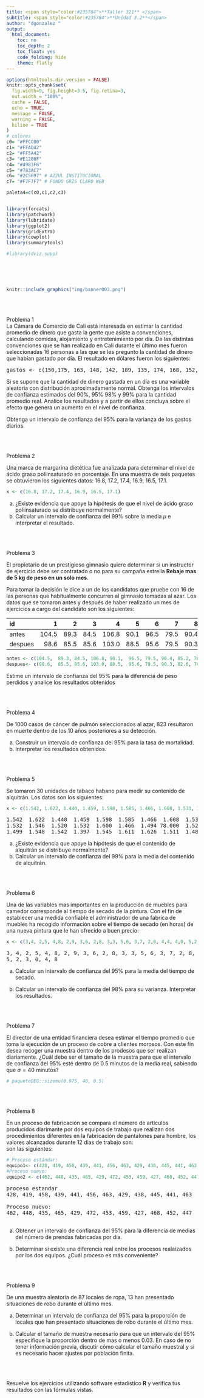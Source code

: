 ```yaml
---
title: <span style="color:#235784">**Taller 321** </span>  
subtitle: <span style="color:#235784">**Unidad 3.2**</span> 
author: "dgonzalez "
output:
  html_document:
    toc: no
    toc_depth: 2
    toc_float: yes
    code_folding: hide
    theme: flatly
---    
```




```r
options(htmltools.dir.version = FALSE)
knitr::opts_chunk$set(
  fig.width=9, fig.height=3.5, fig.retina=3,
  out.width = "100%",
  cache = FALSE,
  echo = TRUE,
  message = FALSE, 
  warning = FALSE,
  hiline = TRUE
)
# colores
c0= "#FFCC00"
c1= "#FFAD42"
c2= "#FF5A42"
c3= "#E1286F"
c4= "#4983F6"
c5= "#783AC7"
c6= "#2C5697" # AZZUL INSTITUCIONAL
c7= "#F7F7F7" # FONDO GRIS CLARO WEB

paleta4=c(c0,c1,c2,c3)


library(forcats)
library(patchwork)
library(lubridate)
library(ggplot2)
library(gridExtra)
library(cowplot)
library(summarytools)

#library(dviz.supp)
```



</br></br></br>

```r
knitr::include_graphics("img/banner003.png")
```

</br></br>

<div class="box2 with-label">
<div class="label">Problema 1</div>

La Cámara de Comercio de Cali está interesada en estimar la cantidad promedio de dinero que gasta la gente que asiste a convenciones, calculando comidas, alojamiento y entretenimiento por día. De las distintas convenciones que se han realizado en Cali durante el último mes fueron seleccionadas 16 personas a las que se les pregunto la cantidad de dinero que habían gastado por día. El resultado en dólares fueron los siguientes: 
<pre>
gastos <- c(150,175, 163, 148, 142, 189, 135, 174, 168, 152, 158, 184, 134, 146, 155, 163) 
</pre>

Si se supone que la cantidad de dinero gastada en un día es una variable aleatoria con distribución aproximadamente normal. 
Obtenga los intervalos de confianza estimados del 90\%, 95\% 98\% y 99\% para la cantidad promedio real. 
Analice los resultados y a partir de ellos concluya sobre el efecto que genera un aumento en el nivel de confianza.


Obtenga un intervalo de confianza del 95% para la varianza de los gastos diarios. 
</div>

</br></br>

<div class="box2 with-label">
<div class="label">Problema 2</div>

Una marca de margarina dietética fue analizada para determinar el nivel de ácido graso poliinsaturado en porcentaje. En una muestra de seis paquetes se obtuvieron los siguientes datos: 16.8, 17.2, 17.4, 16.9, 16.5, 17.1.

```r
x <- c(16.8, 17.2, 17.4, 16.9, 16.5, 17.1)
```


a. ¿Existe evidencia que apoye la hipótesis de que el nivel de ácido graso poliinsaturado se distribuye normalmente?
b. Calcular un intervalo de confianza del 99% sobre la media $\mu$ e interpretar el resultado.


</div>


</br></br>

<div class="box2 with-label">
<div class="label">Problema 3</div>

El propietario de un prestigioso gimnasio quiere determinar si un instructor de ejercicio debe ser contratado o no para su campaña estrella **Rebaje mas de 5 kg de peso en un solo mes**.

Para tomar la decisión le dice a un de los candidatos que pruebe con 16 de las personas que habitualmente concurren al gimnasio tomadas al azar. Los datos que se tomaron antes y después de haber realizado un mes de ejercicios a cargo del candidato son los siguientes: 


|id      |  1    |   2  |   3  |   4   |   5  |  6    |   7  |   8  |   9  |  10  |  11  |  12  |  13   |  14  | 15    | 16   |
|:-------|------:|-----:|-----:|------:|-----:|------:|-----:|-----:|-----:|-----:|-----:|-----:|------:|-----:|------:|-----:|
|antes   | 104.5 | 89.3 | 84.5 | 106.8 | 90.1 |  96.5 | 79.5 | 90.4 | 85.2 | 76.5 | 91.5 | 82.5 | 100.5 | 89.5 | 121.6 | 72.0 | 
|despues |  98.6 | 85.5 | 85.6 | 103.0 | 88.5 |  95.6 | 79.5 | 90.3 | 82.6 | 76.0 | 89.5 | 81.5 |  99.4 | 86.5 | 115.2 | 70.1 |


```r
antes <- c(104.5,  89.3, 84.5, 106.8, 90.1,  96.5, 79.5, 90.4, 85.2, 76.5, 91.5, 82.5, 100.5 , 89.5, 121.6, 72.0)
despues<- c(98.6,  85.5, 85.6, 103.0, 88.5,  95.6, 79.5, 90.3, 82.6, 76.0, 89.5, 81.5,  99.4,  86.5, 115.2, 70.1)
```

Estime un intervalo de confianza del 95% para la diferencia de peso perdidos y analice los resultados obtenidos


</div>

</br></br>

<div class="box2 with-label">
<div class="label">Problema 4</div>

De 1000 casos de cáncer de pulmón seleccionados al azar, 823 resultaron en muerte dentro de los 10 años posteriores a su detección.

a. Construir un intervalo de confianza del 95% para la tasa de mortalidad. 
b. Interpretar los resultados obtenidos.


</div>


</br></br>

<div class="box2 with-label">
<div class="label">Problema 5</div>

Se tomaron 30 unidades de tabaco habano para medir su contenido de alquitrán. Los datos son los siguientes:

```r
x <- c(1.542, 1.622, 1.440, 1.459, 1.598, 1.585, 1.466, 1.608, 1.533, 1.498, 1.532, 1.546, 1.520, 1.532, 1.600, 1.466, 1.494, 78, 1.523, 1.504, 1.499, 1.548, 1.542, 1.397, 1.545, 1.611, 1.626, 1.511, 1.487, 1.558)
```


<pre>
1.542  1.622  1.440  1.459  1.598  1.585  1.466  1.608  1.533  1.498
1.532  1.546  1.520  1.532  1.600  1.466  1.494 78.000  1.523  1.504
1.499  1.548  1.542  1.397  1.545  1.611  1.626  1.511  1.487  1.558
</pre>


a. ¿Existe evidencia que apoye la hipótesis de que el contenido de alquitrán se distribuye normalmente?
b. Calcular un intervalo de confianza del 99% para la media del contenido de alquitrán.


</div>


</br></br>

<div class="box2 with-label">
<div class="label">Problema 6</div>

Una de las variables mas importantes en la producción de muebles para camedor corresponde al tiempo de secado de la pintura. Con el fin de establecer una medida confiable el administrador de una fabrica de muebles ha recogido  información sobre el tiempo de secado (en horas) de una nueva pintura que le han ofrecido a buen precio:

```r
x <- c(3,4, 2,5, 4,8, 2,9, 3,6, 2,8, 3,3, 5,6, 3,7, 2,8, 4,4, 4,0, 5,2, 3,0, 4,8)
```

<pre>
3, 4, 2, 5, 4, 8, 2, 9, 3, 6, 2, 8, 3, 3, 5, 6, 3, 7, 2, 8, 4, 4, 4, 0,
5, 2, 3, 0, 4, 8
</pre>

a. Calcular un intervalo de confianza del 95% para la media del tiempo de secado.

b. Calcular un intervalo de confianza del 98% para su varianza. Interpretar los resultados.


</div>


</br></br>

<div class="box2 with-label">
<div class="label">Problema 7</div>

El director de una entidad financiera desea estimar el tiempo promedio que toma la ejecución de un proceso de cobre a clientes morosos. Con este fin desea recoger una muestra dentro de los prodesos que ser realizan diariamente. ¿Cuál debe ser el tamaño de la muestra para que el intervalo de confianza del 95% esté dentro de 0.5 minutos de la media real, sabiendo que $\sigma = 40$ minutos?

```r
# paqueteDEG::sizemu(0.975, 40, 0.5)
```


</div>


</br></br>

<div class="box2 with-label">
<div class="label">Problema 8</div>
En un proceso de fabricación se compara el número de artículos producidos diarimante por dos equipos de trabajo que realizan dos procedimientos diferentes en la fabricación de pantalones para hombre, los valores alcanzados durante 12 dias de trabajo son:  
 son las siguientes:

```r
# Proceso estándar: 
equipo1<- c(428, 419, 458, 439, 441, 456, 463, 429, 438, 445, 441, 463)  
#Proceso nuevo: 
equipo2 <- c(462, 448, 435, 465, 429, 472, 453, 459, 427, 468, 452, 447)  
```


<pre>
proceso estandar
428, 419, 458, 439, 441, 456, 463, 429, 438, 445, 441, 463  

Proceso nuevo: 
462, 448, 435, 465, 429, 472, 453, 459, 427, 468, 452, 447  

</pre>

a. Obtener un intervalo de confianza del 95% para la diferencia de medias del número de prendas fabricadas por dia.

b. Determinar si existe una diferencia real entre los procesos realaizados por los dos equipos. ¿Cuál proceso es más conveniente?


</div>


</br></br>

<div class="box2 with-label">
<div class="label">Problema 9</div>

De una muestra aleatoria de 87 locales de ropa, 13 han presentado situaciones de robo durante el último mes.

a. Determinar un intervalo de confianza del 95% para la proporción de locales que han presentado situaciones de robo durante el último mes.

b. Calcular el tamaño de muestra necesario para que un intervalo del 95% especifique la proporción dentro de mas o menos $0.03$. En caso de no tener información previa, discutir cómo calcular el tamaño muestral y si es necesario hacer ajustes por población finita.

</div>


</br></br>


Resuelve los ejercicios utilizando software estadístico **R** y verifica tus resultados con las fórmulas vistas.
